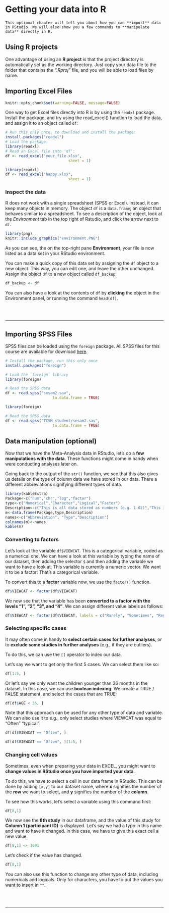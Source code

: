 # Getting your data into R


```block
This optional chapter will tell you about how you can **import** data in RStudio. We will also show you a few commands to **manipulate data** directly in R.

```

## Using R projects

One advantage of using an **R project** is that the project directory is automatically set as the working directory. Just copy your data file to the folder that contains the *".Rproj"* file, and you will be able to load files by name.

## Importing Excel Files

```r
knitr::opts_chunk$set(warning=FALSE, message=FALSE)
```
One way to get Excel files directly into R is by using the `readxl` package. Install the package, and try using the read_excel() function to load the data, and assign it to an object called `df`:

```r
# Run this only once, to download and install the package:
install.packages("readxl")
# Load the package:
library(readxl)
# Read an Excel file into 'df':
df <- read_excel("your_file.xlsx",
                            sheet = 1)
```

```r
library(readxl)
df <- read_excel("happy.xlsx",
                            sheet = 1)
```

### Inspect the data

R does not work with a single spreadsheet (SPSS or Excel). Instead, it can keep many objects in memory. The object `df` is a `data.frame`; an object that behaves similar to a spreadsheet. To see a description of the object, look at the *Environment* tab in the top right of Rstudio, and click the arrow next to `df`.

```r
library(png)
knitr::include_graphics("environment.PNG")
```

As you can see, the on the top-right pane **Environment**, your file is now listed as a data set in your RStudio environment.

You can make a quick copy of this data set by assigning the `df` object to a new object. This way, you can edit one, and leave the other unchanged. Assign the object `df` to a new object called `df_backup`:


```r
df_backup <- df
```

You can also have a look at the contents of `df` by **clicking** the object in the Environment panel, or running the command `head(df)`.

<br><br>

---


## Importing SPSS Files

SPSS files can be loaded using the `foreign` package. All SPSS files for this course are available for download [here](https://github.com/cjvanlissa/TCSM_student).

<!--[here](https://github.com/cjvanlissa/Doing-Meta-Analysis-in-R/blob/master/Problem2.sav?raw=true).-->

```r
# Install the package, run this only once
install.packages("foreign")

# Load the `foreign` library
library(foreign)

# Read the SPSS data
df <- read.spss("sesam2.sav",
                     to.data.frame = TRUE)
```
```r
library(foreign)

# Read the SPSS data
df <- read.spss("TCSM_student/sesam2.sav",
                     to.data.frame = TRUE)
```


## Data manipulation (optional)

Now that we have the Meta-Analysis data in RStudio, let's do a **few manipulations with the data**. These functions might come in handy when were conducting analyses later on.


Going back to the output of the `str()` function, we see that this also gives us details on the type of column data we have stored in our data. There a different abbreviations signifying different types of data.

```r
library(kableExtra)
Package<-c("num","chr","log","factor")
type<-c("Numerical","Character","Logical","Factor")
Description<-c("This is all data stored as numbers (e.g. 1.02)","This is all data stored as words","These are variables which are binary, meaning that they signify that a condition is either TRUE or FALSE","Factors are stored as numbers, with each number signifying a different level of a variable. A possible factor of a variable might be 1 = low, 2 = medium, 3 = high")
m<-data.frame(Package,type,Description)
names<-c("Abbreviation", "Type","Description")
colnames(m)<-names
kable(m)
```

### Converting to factors {#convertfactors}

Let's look at the variable `df$VIEWCAT`. This is a categorical variable, coded as a numerical one. We can have a look at this variable by typing the name of our dataset, then adding the selector `$` and then adding the variable we want to have a look at.
This variable is currently a numeric vector. We want it to be a factor: That's a categorical variable.

To convert this to a **factor** variable now, we use the `factor()` function.

```r
df$VIEWCAT <- factor(df$VIEWCAT)
```
We now see that the variable has been **converted to a factor with the levels "1", "2", "3", and "4"**. We can assign different value labels as follows:

```r
df$VIEWCAT <- factor(df$VIEWCAT, labels = c("Rarely", "Sometimes", "Regularly", "Often"))
```


### Selecting specific cases {#select}

It may often come in handy to **select certain cases for further analyses**, or to **exclude some studies in further analyses** (e.g., if they are outliers).

To do this, we can use the `[]` operator to index our data.

Let's say we want to get only the first 5 cases. We can select them like so:

```r
df[1:5, ]
```

Or let's say we only want the children younger than 36 months in the dataset. In this case, we can use **boolean indexing**: We create a TRUE / FALSE statement, and select the cases that are TRUE:

```r
df[df$AGE < 36, ]
```

Note that this approach can be used for any other type of data and variable. We can also use it to e.g., only select studies where VIEWCAT was equal to "Often" "typical":

```r
df[df$VIEWCAT == "Often", ]
```
```r
df[df$VIEWCAT == "Often", ][1:5, ]
```

### Changing cell values

Sometimes, even when preparing your data in EXCEL, you might want to **change values in RStudio once you have imported your data**. 

To do this, we have to select a cell in our data frame in RStudio. This can be done by adding `[x,y]` to our dataset name, where **x** signifies the number of the **row** we want to select, and **y** signifies the number of the **column**.

To see how this works, let's select a variable using this command first:

```r
df[8,1]
```

We now see the **8th study** in our dataframe, and the value of this study for **Column 1 (participant ID)** is displayed. Let's say we had a typo in this name and want to have it changed. In this case, we have to give this exact cell a new value.

```r
df[8,1] <- 1001
```

Let's check if the value has changed.

```r
df[8,1]
```

You can also use this function to change any other type of data, including numericals and logicals. Only for characters, you have to put the values you want to insert in `""`.

<br><br>

---

